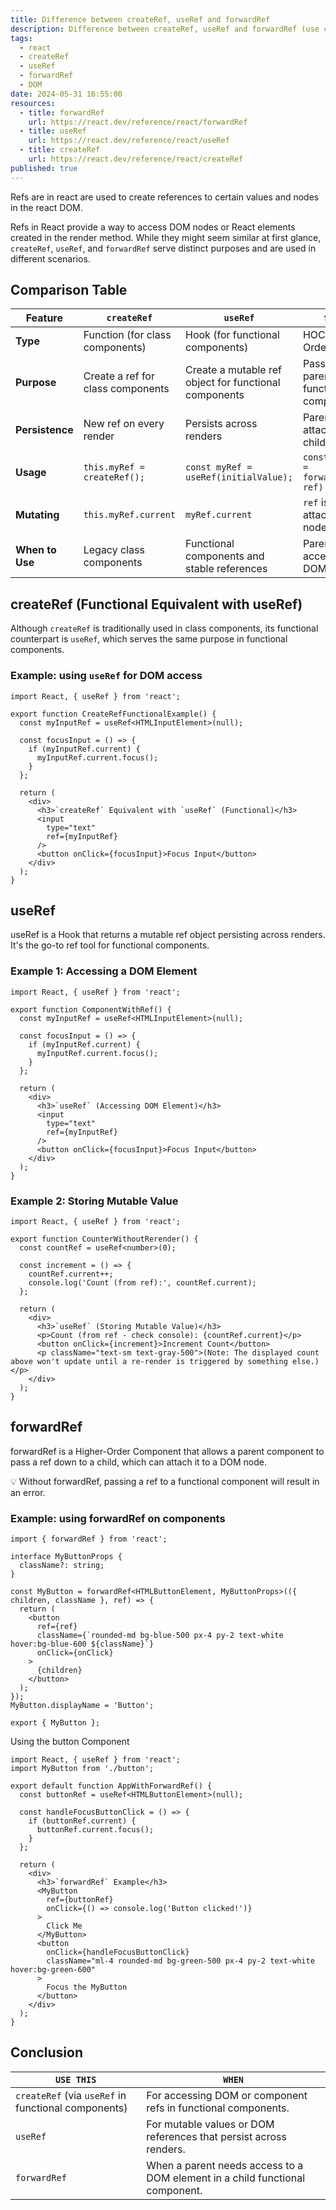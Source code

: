 ```yaml
---
title: Difference between createRef, useRef and forwardRef
description: Difference between createRef, useRef and forwardRef (use cases and examples)
tags:
  - react
  - createRef
  - useRef
  - forwardRef
  - DOM
date: 2024-05-31 16:55:00
resources:
  - title: forwardRef
    url: https://react.dev/reference/react/forwardRef
  - title: useRef
    url: https://react.dev/reference/react/useRef
  - title: createRef
    url: https://react.dev/reference/react/createRef
published: true
---
```


Refs are in react are used to create references to certain values and nodes in the react DOM.

Refs in React provide a way to access DOM nodes or React elements created in the render method. While they might seem similar at first glance, `createRef`, `useRef`, and `forwardRef` serve distinct purposes and are used in different scenarios.

## Comparison Table

| Feature         | `createRef`                       | `useRef`                                              | `forwardRef`                                             |
| --------------- | --------------------------------- | ----------------------------------------------------- | -------------------------------------------------------- |
| **Type**        | Function (for class components)   | Hook (for functional components)                      | HOC (Higher-Order Component)                             |
| **Purpose**     | Create a ref for class components | Create a mutable ref object for functional components | Pass a ref from a parent to a child functional component |
| **Persistence** | New ref on every render           | Persists across renders                               | Parent's ref is attached to a child's DOM node           |
| **Usage**       | `this.myRef = createRef();`       | `const myRef = useRef(initialValue);`                 | `const MyComponent = forwardRef((props, ref) => ...)`    |
| **Mutating**    | `this.myRef.current`              | `myRef.current`                                       | `ref` is passed and attached to a DOM node               |
| **When to Use** | Legacy class components           | Functional components and stable references           | Parent needs direct access to child DOM node             |

## createRef (Functional Equivalent with useRef)

Although `createRef` is traditionally used in class components, its functional counterpart is `useRef`, which serves the same purpose in functional components.

### Example: using `useRef` for DOM access

```tsx title="App.ts"
import React, { useRef } from 'react';

export function CreateRefFunctionalExample() {
  const myInputRef = useRef<HTMLInputElement>(null);

  const focusInput = () => {
    if (myInputRef.current) {
      myInputRef.current.focus();
    }
  };

  return (
    <div>
      <h3>`createRef` Equivalent with `useRef` (Functional)</h3>
      <input
        type="text"
        ref={myInputRef}
      />
      <button onClick={focusInput}>Focus Input</button>
    </div>
  );
}
```

## useRef

useRef is a Hook that returns a mutable ref object persisting across renders. It's the go-to ref tool for functional components.

### Example 1: Accessing a DOM Element

```tsx id="tab-language" ts2js
import React, { useRef } from 'react';

export function ComponentWithRef() {
  const myInputRef = useRef<HTMLInputElement>(null);

  const focusInput = () => {
    if (myInputRef.current) {
      myInputRef.current.focus();
    }
  };

  return (
    <div>
      <h3>`useRef` (Accessing DOM Element)</h3>
      <input
        type="text"
        ref={myInputRef}
      />
      <button onClick={focusInput}>Focus Input</button>
    </div>
  );
}
```

### Example 2: Storing Mutable Value

```tsx id="tab-language" ts2js
import React, { useRef } from 'react';

export function CounterWithoutRerender() {
  const countRef = useRef<number>(0);

  const increment = () => {
    countRef.current++;
    console.log('Count (from ref):', countRef.current);
  };

  return (
    <div>
      <h3>`useRef` (Storing Mutable Value)</h3>
      <p>Count (from ref - check console): {countRef.current}</p>
      <button onClick={increment}>Increment Count</button>
      <p className="text-sm text-gray-500">(Note: The displayed count above won't update until a re-render is triggered by something else.)</p>
    </div>
  );
}
```

## forwardRef

forwardRef is a Higher-Order Component that allows a parent component to pass a ref down to a child, which can attach it to a DOM node.

<Callout>💡 Without forwardRef, passing a ref to a functional component will result in an error.</Callout>

### Example: using forwardRef on components

```tsx id="tab-language" ts2js title="button.tsx"
import { forwardRef } from 'react';

interface MyButtonProps {
  className?: string;
}

const MyButton = forwardRef<HTMLButtonElement, MyButtonProps>(({ children, className }, ref) => {
  return (
    <button
      ref={ref}
      className={`rounded-md bg-blue-500 px-4 py-2 text-white hover:bg-blue-600 ${className}`}
      onClick={onClick}
    >
      {children}
    </button>
  );
});
MyButton.displayName = 'Button';

export { MyButton };
```

Using the button Component

```tsx id="tab-language" ts2js title="App.tsx"
import React, { useRef } from 'react';
import MyButton from './button';

export default function AppWithForwardRef() {
  const buttonRef = useRef<HTMLButtonElement>(null);

  const handleFocusButtonClick = () => {
    if (buttonRef.current) {
      buttonRef.current.focus();
    }
  };

  return (
    <div>
      <h3>`forwardRef` Example</h3>
      <MyButton
        ref={buttonRef}
        onClick={() => console.log('Button clicked!')}
      >
        Click Me
      </MyButton>
      <button
        onClick={handleFocusButtonClick}
        className="ml-4 rounded-md bg-green-500 px-4 py-2 text-white hover:bg-green-600"
      >
        Focus the MyButton
      </button>
    </div>
  );
}
```

## Conclusion

| `USE THIS`                                          | `WHEN`                                                                       |
| --------------------------------------------------- | ---------------------------------------------------------------------------- |
| `createRef` (via `useRef` in functional components) | For accessing DOM or component refs in functional components.                |
| `useRef`                                            | For mutable values or DOM references that persist across renders.            |
| `forwardRef`                                        | When a parent needs access to a DOM element in a child functional component. |
